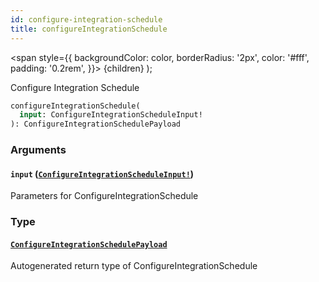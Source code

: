 ```yaml
---
id: configure-integration-schedule
title: configureIntegrationSchedule
---
```


<span
style={{
      backgroundColor: color,
      borderRadius: '2px',
      color: '#fff',
      padding: '0.2rem',
    }}>
{children}
</span>
);

Configure Integration Schedule

```graphql
configureIntegrationSchedule(
  input: ConfigureIntegrationScheduleInput!
): ConfigureIntegrationSchedulePayload

```

### Arguments

#### `input` ([`ConfigureIntegrationScheduleInput!`](/api/inputs/configure-integration-schedule-input))

Parameters for ConfigureIntegrationSchedule

### Type

#### [`ConfigureIntegrationSchedulePayload`](/api/objects/configure-integration-schedule-payload)

Autogenerated return type of ConfigureIntegrationSchedule
